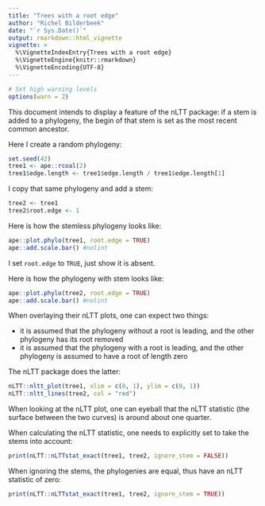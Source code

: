 ```yaml
---
title: "Trees with a root edge"
author: "Richel Bilderbeek"
date: "`r Sys.Date()`"
output: rmarkdown::html_vignette
vignette: >
  %\VignetteIndexEntry{Trees with a root edge}
  %\VignetteEngine{knitr::rmarkdown}
  %\VignetteEncoding{UTF-8}
---
```

```r
# Set high warning levels
options(warn = 2)
```

This document intends to display a feature of the nLTT package:
if a stem is added to a phylogeny, the begin of that stem
is set as the most recent common ancestor.

Here I create a random phylogeny:

```r
set.seed(42)
tree1 <- ape::rcoal(2)
tree1$edge.length <- tree1$edge.length / tree1$edge.length[1]
```

I copy that same phylogeny and add a stem:

```r
tree2 <- tree1
tree2$root.edge <- 1
```

Here is how the stemless phylogeny looks like:

```r
ape::plot.phylo(tree1, root.edge = TRUE)
ape::add.scale.bar() #nolint
```

I set `root.edge` to `TRUE`, just show it is absent.

Here is how the phylogeny with stem looks like:

```r
ape::plot.phylo(tree2, root.edge = TRUE)
ape::add.scale.bar() #nolint
```

When overlaying their nLTT plots, one can expect two things:

 * it is assumed that the phylogeny without a root is leading, and the 
   other phylogeny has its root removed
 * it is assumed that the phylogeny with a root is leading, and the 
   other phylogeny is assumed to have a root of length zero

The nLTT package does the latter:

```r
nLTT::nltt_plot(tree1, xlim = c(0, 1), ylim = c(0, 1))
nLTT::nltt_lines(tree2, col = "red")
```

When looking at the nLTT plot, one can eyeball that 
the nLTT statistic (the surface between the two curves)
is around about one quarter.

When calculating the nLTT statistic, one needs to explicitly
set to take the stems into account:

```r
print(nLTT::nLTTstat_exact(tree1, tree2, ignore_stem = FALSE))
```

When ignoring the stems, the phylogenies are equal, 
thus have an nLTT statistic of zero:

```r
print(nLTT::nLTTstat_exact(tree1, tree2, ignore_stem = TRUE))
```
